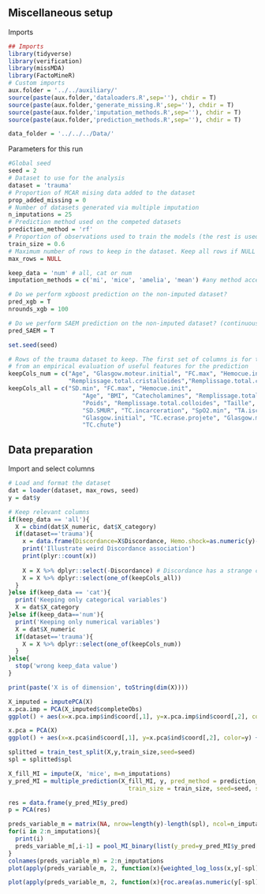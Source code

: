## Miscellaneous setup
Imports
```r
## Imports
library(tidyverse)
library(verification)
library(missMDA)
library(FactoMineR)
# Custom imports
aux.folder = '../../auxiliary/'
source(paste(aux.folder,'dataloaders.R',sep=''), chdir = T)
source(paste(aux.folder,'generate_missing.R',sep=''), chdir = T)
source(paste(aux.folder,'imputation_methods.R',sep=''), chdir = T)
source(paste(aux.folder,'prediction_methods.R',sep=''), chdir = T)

data_folder = '../../../Data/'
```

Parameters for this run
```r
#Global seed
seed = 2
# Dataset to use for the analysis
dataset = 'trauma'
# Proportion of MCAR mising data added to the dataset
prop_added_missing = 0
# Number of datasets generated via multiple imputation
n_imputations = 25
# Prediction method used on the competed datasets
prediction_method = 'rf'
# Proportion of observations used to train the models (the rest is used for evaluation)
train_size = 0.6
# Maximum number of rows to keep in the dataset. Keep all rows if NULL
max_rows = NULL

keep_data = 'num' # all, cat or num
imputation_methods = c('mi', 'mice', 'amelia', 'mean') #any method accepted by the *impute* method from prediction_methods.R

# Do we perform xgboost prediction on the non-imputed dataset?
pred_xgb = T
nrounds_xgb = 100

# Do we perform SAEM prediction on the non-imputed dataset? (continuous data only)
pred_SAEM = T

set.seed(seed)
```

```r
# Rows of the trauma dataset to keep. The first set of columns is for the numeric variables as in Wei's work. The second is 
# from an empirical evaluation of useful features for the prediction
keepCols_num = c("Age", "Glasgow.moteur.initial", "FC.max", "Hemocue.init",
                 "Remplissage.total.cristalloides","Remplissage.total.colloides", "SD.min", "SD.SMUR")
keepCols_all = c("SD.min", "FC.max", "Hemocue.init", 
                     "Age", "BMI", "Catecholamines", "Remplissage.total.cristalloides", 
                     "Poids", "Remplissage.total.colloides", "Taille", "FC.SMUR", 
                     "SD.SMUR", "TC.incarceration", "SpO2.min", "TA.ischemie", "TA.amputation", 
                     "Glasgow.initial", "TC.ecrase.projete", "Glasgow.moteur.initial", 
                     "TC.chute")
```

## Data preparation
Import and select columns

```r
# Load and format the dataset
dat = loader(dataset, max_rows, seed)
y = dat$y

# Keep relevant columns
if(keep_data == 'all'){
  X = cbind(dat$X_numeric, dat$X_category)
  if(dataset=='trauma'){
    x = data.frame(Discordance=X$Discordance, Hemo.shock=as.numeric(y)-1)
    print('Illustrate weird Discordance association')
    print(plyr::count(x))
  
    X = X %>% dplyr::select(-Discordance) # Discordance has a strange correlation with y, it is removed (illustrated above)
    X = X %>% dplyr::select(one_of(keepCols_all)) 
  }
}else if(keep_data == 'cat'){
  print('Keeping only categorical variables')
  X = dat$X_category
}else if(keep_data=='num'){
  print('Keeping only numerical variables')
  X = dat$X_numeric
  if(dataset=='trauma'){
    X = X %>% dplyr::select(one_of(keepCols_num))
  }
}else{
  stop('wrong keep_data value')
}

print(paste('X is of dimension', toString(dim(X))))
```


##########################################

```r
X_imputed = imputePCA(X)
x.pca.imp = PCA(X_imputed$completeObs)
ggplot() + aes(x=x.pca.imp$ind$coord[,1], y=x.pca.imp$ind$coord[,2], color=y) + geom_point()
```

```r
x.pca = PCA(X)
ggplot() + aes(x=x.pca$ind$coord[,1], y=x.pca$ind$coord[,2], color=y) + geom_point()
```
```r

splitted = train_test_split(X,y,train_size,seed=seed)
spl = splitted$spl

X_fill_MI = impute(X, 'mice', m=n_imputations)
y_pred_MI = multiple_prediction(X_fill_MI, y, pred_method = prediction_method, 
                                  train_size = train_size, seed=seed, spl=spl)
```
```r
res = data.frame(y_pred_MI$y_pred)
p = PCA(res)

preds_variable_m = matrix(NA, nrow=length(y)-length(spl), ncol=n_imputations-1)
for(i in 2:n_imputations){
  print(i)
  preds_variable_m[,i-1] = pool_MI_binary(list(y_pred=y_pred_MI$y_pred[1:i]), spl, method = 'biased.mean', y_true=y)
}
colnames(preds_variable_m) = 2:n_imputations
plot(apply(preds_variable_m, 2, function(x){weighted_log_loss(x,y[-spl], y[spl])}))
```
```r
plot(apply(preds_variable_m, 2, function(x){roc.area(as.numeric(y[-spl])-1,x)$A}))
```

